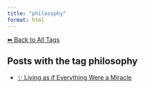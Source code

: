 ```yaml
---
title: "philosophy"
format: html
---
```


[⬅ Back to All Tags](../tags.qmd)

## Posts with the tag **philosophy**

- [✨ Living as if Everything Were a Miracle](/posts/personal/einstein.html)
